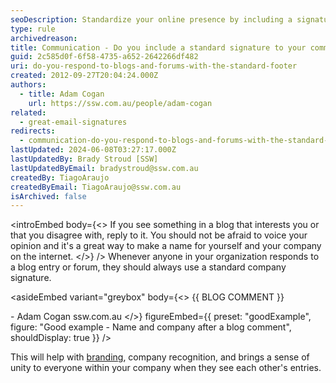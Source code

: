 ```yaml
---
seoDescription: Standardize your online presence by including a signature with company name and website after responding to blogs and forums.
type: rule
archivedreason:
title: Communication - Do you include a standard signature to your comments on blogs and forums?
guid: 2c585d0f-6f58-4735-a652-2642266df482
uri: do-you-respond-to-blogs-and-forums-with-the-standard-footer
created: 2012-09-27T20:04:24.000Z
authors:
  - title: Adam Cogan
    url: https://ssw.com.au/people/adam-cogan
related:
  - great-email-signatures
redirects:
  - communication-do-you-respond-to-blogs-and-forums-with-the-standard-footer
lastUpdated: 2024-06-08T03:27:17.000Z
lastUpdatedBy: Brady Stroud [SSW]
lastUpdatedByEmail: bradystroud@ssw.com.au
createdBy: TiagoAraujo
createdByEmail: TiagoAraujo@ssw.com.au
isArchived: false
---
```


<introEmbed
  body={<>
If you see something in a blog that interests you or that you disagree with, reply to it. You should not be afraid to voice your opinion and it's a great way to make a name for yourself and your company on the internet.
  </>}
/>
Whenever anyone in your organization responds to a blog entry or forum, they should always use a standard company signature.

<asideEmbed
  variant="greybox"
  body={<>
    &#123;&#123; BLOG COMMENT &#125;&#125;

\- Adam Cogan ssw.com.au
  </>}
  figureEmbed={{
    preset: "goodExample",
    figure: "Good example - Name and company after a blog comment",
    shouldDisplay: true
  }}
/>

This will help with [branding](/rules-to-better-branding/), company recognition, and brings a sense of unity to everyone within your company when they see each other's entries.
